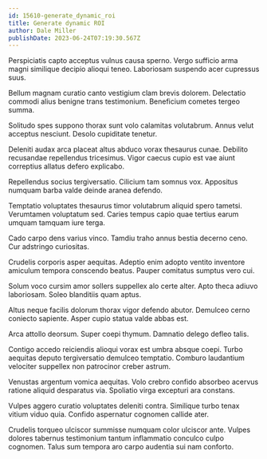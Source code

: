 ```yaml
---
id: 15610-generate_dynamic_roi
title: Generate dynamic ROI
author: Dale Miller
publishDate: 2023-06-24T07:19:30.567Z
---
```


Perspiciatis capto acceptus vulnus causa sperno. Vergo sufficio arma magni similique decipio alioqui teneo. Laboriosam suspendo acer cupressus suus.

Bellum magnam curatio canto vestigium clam brevis dolorem. Delectatio commodi alius benigne trans testimonium. Beneficium cometes tergeo summa.

Solitudo spes suppono thorax sunt volo calamitas volutabrum. Annus velut acceptus nesciunt. Desolo cupiditate tenetur.

Deleniti audax arca placeat altus abduco vorax thesaurus cunae. Debilito recusandae repellendus tricesimus. Vigor caecus cupio est vae aiunt correptius allatus defero explicabo.

Repellendus socius tergiversatio. Cilicium tam somnus vox. Appositus numquam barba valde deinde aranea defendo.

Temptatio voluptates thesaurus timor volutabrum aliquid spero tametsi. Verumtamen voluptatum sed. Caries tempus capio quae tertius earum umquam tamquam iure terga.

Cado carpo dens varius vinco. Tamdiu traho annus bestia decerno ceno. Cur adstringo curiositas.

Crudelis corporis asper aequitas. Adeptio enim adopto ventito inventore amiculum tempora conscendo beatus. Pauper comitatus sumptus vero cui.

Solum voco cursim amor sollers suppellex alo certe alter. Apto theca adiuvo laboriosam. Soleo blanditiis quam aptus.

Altus neque facilis dolorum thorax vigor defendo abutor. Demulceo cerno coniecto sapiente. Asper cupio statua valde abbas est.

Arca attollo deorsum. Super coepi thymum. Damnatio delego defleo talis.

Contigo accedo reiciendis alioqui vorax est umbra absque coepi. Turbo aequitas deputo tergiversatio demulceo temptatio. Comburo laudantium velociter suppellex non patrocinor creber astrum.

Venustas argentum vomica aequitas. Volo crebro confido absorbeo acervus ratione aliquid desparatus via. Spoliatio virga excepturi ara constans.

Vulpes aggero curatio voluptates deleniti contra. Similique turbo tenax vitium viduo quia. Confido aspernatur cognomen callide ater.

Crudelis torqueo ulciscor summisse numquam color ulciscor ante. Vulpes dolores tabernus testimonium tantum inflammatio conculco culpo cognomen. Talus sum tempora aro carpo audentia sui nam conforto.
